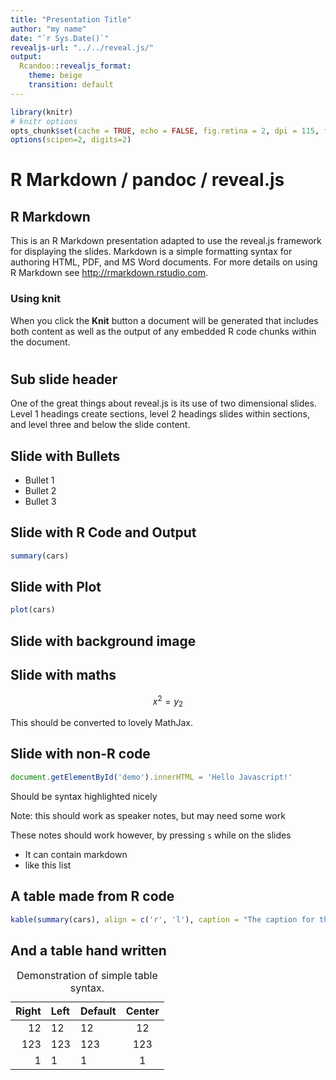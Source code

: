 ```yaml
---
title: "Presentation Title"
author: "my name"
date: "`r Sys.Date()`"
revealjs-url: "../../reveal.js/"
output: 
  Rcandoo::revealjs_format:
    theme: beige
    transition: default
---
```

```r
library(knitr)
# knitr options
opts_chunk$set(cache = TRUE, echo = FALSE, fig.retina = 2, dpi = 115, fig.path = 'figure/')
options(scipen=2, digits=2)
```
# R Markdown / pandoc / reveal.js

## R Markdown

This is an R Markdown presentation adapted to use the reveal.js framework for displaying the slides. Markdown is a simple formatting syntax for authoring HTML, PDF, and MS Word documents. For more details on using R Markdown see <http://rmarkdown.rstudio.com>.

### Using **knit**

When you click the **Knit** button a document will be generated that includes both content as well as the output of any embedded R code chunks within the document.

#
## Sub slide header

One of the great things about reveal.js is its use of two dimensional slides. Level 1 headings create sections, level 2 headings slides within sections, and level three and below the slide content.

## Slide with Bullets

- Bullet 1
- Bullet 2
- Bullet 3

## Slide with R Code and Output

```r
summary(cars)
```

## Slide with Plot

```r
plot(cars)
```

## Slide with background image {data-background=figure/unnamed-chunk-2-1.png}

## Slide with maths

$$ x^2 = y_2 $$

This should be converted to lovely MathJax.

## Slide with non-R code
```js
document.getElementById('demo').innerHTML = 'Hello Javascript!'
```
Should be syntax highlighted nicely

Note: this should work as speaker notes, but may need some work
<div class="notes">
These notes should work however, by pressing `s` while on the slides

- It can contain markdown
- like this list
</div>

## A table made from R code
```r
kable(summary(cars), align = c('r', 'l'), caption = "The caption for this table")
```

## And a table hand written

| Right | Left | Default | Center |
|------:|:-----|---------|:------:|
|   12  |  12  |    12   |    12  |
|  123  |  123 |   123   |   123  |
|    1  |    1 |     1   |     1  |

  : Demonstration of simple table syntax.